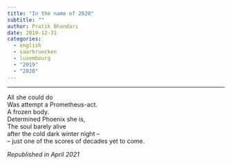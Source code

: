 ```yaml
---
title: "In the name of 2020"
subtitle: ""
author: Pratik Bhandari
date: 2019-12-31
categories:
  - english
  - saarbruecken
  - luxembourg
  - "2019"
  - "2020"
---
```


<!-- Oh, so some links brought you here. Cool.\ -->

***

All she could do\
Was attempt a Prometheus-act.\
A frozen body.\
Determined Phoenix she is,\
The soul barely alive\
after the cold dark winter night --\
-- just one of the scores of decades yet to come.

_Republished in April 2021_
